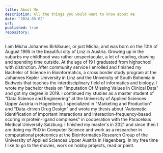 ```yaml
---
title: About Me
description: All the things you would want to know about me
date: "2024-08-02"
url:
published: true
repository:
---
```


I am Micha Johannes Birklbauer, or just Micha, and was born on the 10th of August 1995 in the beautiful city of Linz in Austria.
Growing up in the suburbs my childhood was rather unspectacular, a lot of reading, drawing and spending time outside. At the age
of 19 I graduated from highschool with distinction. After community service I enrolled and finished my Bachelor of Science in
Bioinformatics, a cross border study program at the Johannes Kepler University in Linz and the University of South Bohemia in
Budweis that teaches the interdisciplinary field of informatics and biology. I wrote my bachelor thesis on "Imputation Of Missing
Values In Clinical Data" and got my degree in 2019. I continued my studies as a master student of "Data Science and Engineering"
at the University of Applied Sciences Upper Austria in Hagenberg. I specialized in "Marketing and Production" and "Data-driven Drug
Design" and wrote my thesis about "Automatic identification of important interactions and interaction-frequency-based scoring in
protein-ligand complexes" in cooperation with the Paracelsus Medical University Salzburg. I finished my master's in 2021 and since
then I am doing my PhD in Computer Science and work as a researcher in computational proteomics at the Bioinformatics Research Group
of the University of Applied Sciences Upper Austria in Hagenberg. In my free time I like to go to the movies, work on hobby projects,
read or paint.
